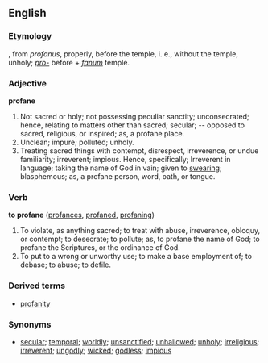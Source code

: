 ==English==

{{webster}}

===Etymology===
{{F.}}, from {{L.}} ''profanus'', properly, before the temple, i. e., without the temple, unholy; ''[[pro-]]'' before + ''[[fanum]]'' temple.

===Adjective===
'''profane'''
# Not sacred or holy; not possessing peculiar sanctity; unconsecrated; hence, relating to matters other than sacred; secular; -- opposed to sacred, religious, or inspired; as, a profane place.
# Unclean; impure; polluted; unholy.
# Treating sacred things with contempt, disrespect, irreverence, or undue familiarity; irreverent; impious.  Hence, specifically; Irreverent in language; taking the name of God in vain; given to [[swear]]ing; blasphemous; as, a profane person, word, oath, or tongue.

===Verb===
'''to profane'''  ([[profances]], [[profaned]], [[profaning]])
# To violate, as anything sacred; to treat with abuse, irreverence, obloquy, or contempt; to desecrate; to pollute; as, to profane the name of God; to profane the Scriptures, or the ordinance of God.
# To put to a wrong or unworthy use; to make a base employment of; to debase; to abuse; to defile.

===Derived terms===
*[[profanity]]

===Synonyms===
*[[secular]]; [[temporal]]; [[worldly]]; [[unsanctified]]; [[unhallowed]]; [[unholy]]; [[irreligious]]; [[irreverent]]; [[ungodly]]; [[wicked]]; [[godless]]; [[impious]]